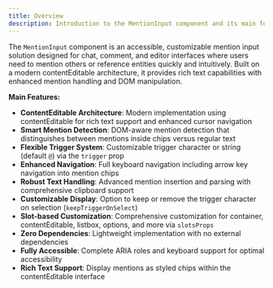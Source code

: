 ```yaml
---
title: Overview
description: Introduction to the MentionInput component and its main features.
---
```


The `MentionInput` component is an accessible, customizable mention input solution designed for chat, comment, and editor interfaces where users need to mention others or reference entities quickly and intuitively. Built on a modern contentEditable architecture, it provides rich text capabilities with enhanced mention handling and DOM manipulation.

**Main Features:**

- **ContentEditable Architecture**: Modern implementation using contentEditable for rich text support and enhanced cursor navigation
- **Smart Mention Detection**: DOM-aware mention detection that distinguishes between mentions inside chips versus regular text
- **Flexible Trigger System**: Customizable trigger character or string (default `@`) via the `trigger` prop
- **Enhanced Navigation**: Full keyboard navigation including arrow key navigation into mention chips
- **Robust Text Handling**: Advanced mention insertion and parsing with comprehensive clipboard support
- **Customizable Display**: Option to keep or remove the trigger character on selection (`keepTriggerOnSelect`)
- **Slot-based Customization**: Comprehensive customization for container, contentEditable, listbox, options, and more via `slotsProps`
- **Zero Dependencies**: Lightweight implementation with no external dependencies
- **Fully Accessible**: Complete ARIA roles and keyboard support for optimal accessibility
- **Rich Text Support**: Display mentions as styled chips within the contentEditable interface
